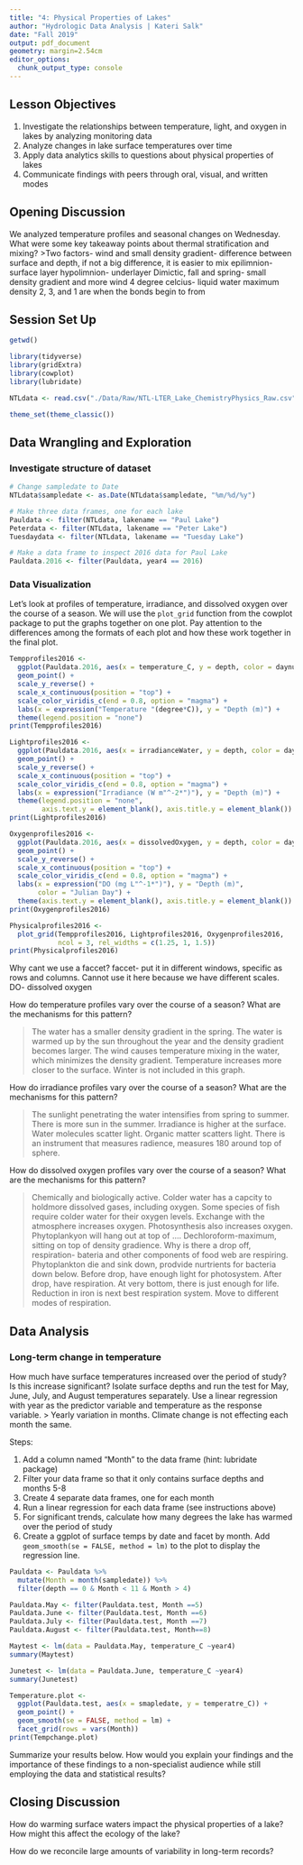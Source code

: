 ```yaml
---
title: "4: Physical Properties of Lakes"
author: "Hydrologic Data Analysis | Kateri Salk"
date: "Fall 2019"
output: pdf_document
geometry: margin=2.54cm
editor_options: 
  chunk_output_type: console
---
```


## Lesson Objectives
1. Investigate the relationships between temperature, light, and oxygen in lakes by analyzing monitoring data
2. Analyze changes in lake surface temperatures over time
3. Apply data analytics skills to questions about physical properties of lakes
4. Communicate findings with peers through oral, visual, and written modes

## Opening Discussion
We analyzed temperature profiles and seasonal changes on Wednesday. What were some key takeaway points about thermal stratification and mixing?
>Two factors- wind and small density gradient- difference between surface and depth, if not a big difference, it is easier to mix
epilimnion- surface layer
hypolimnion- underlayer
Dimictic, fall and spring- small density gradient and more wind
4 degree celcius- liquid water maximum density
  2, 3, and 1 are when the bonds begin to from

## Session Set Up
```r
getwd()

library(tidyverse)
library(gridExtra)
library(cowplot)
library(lubridate)

NTLdata <- read.csv("./Data/Raw/NTL-LTER_Lake_ChemistryPhysics_Raw.csv")

theme_set(theme_classic())

```

## Data Wrangling and Exploration

### Investigate structure of dataset

```r
# Change sampledate to Date
NTLdata$sampledate <- as.Date(NTLdata$sampledate, "%m/%d/%y")

# Make three data frames, one for each lake
Pauldata <- filter(NTLdata, lakename == "Paul Lake")
Peterdata <- filter(NTLdata, lakename == "Peter Lake")
Tuesdaydata <- filter(NTLdata, lakename == "Tuesday Lake")

# Make a data frame to inspect 2016 data for Paul Lake
Pauldata.2016 <- filter(Pauldata, year4 == 2016)

```

### Data Visualization

Let's look at profiles of temperature, irradiance, and dissolved oxygen over the course of a season. We will use the `plot_grid` function from the cowplot package to put the graphs together on one plot. Pay attention to the differences among the formats of each plot and how these work together in the final plot. 

```r
Tempprofiles2016 <- 
  ggplot(Pauldata.2016, aes(x = temperature_C, y = depth, color = daynum)) +
  geom_point() +
  scale_y_reverse() +
  scale_x_continuous(position = "top") +
  scale_color_viridis_c(end = 0.8, option = "magma") +
  labs(x = expression("Temperature "(degree*C)), y = "Depth (m)") +
  theme(legend.position = "none")
print(Tempprofiles2016)

Lightprofiles2016 <- 
  ggplot(Pauldata.2016, aes(x = irradianceWater, y = depth, color = daynum)) +
  geom_point() +
  scale_y_reverse() +
  scale_x_continuous(position = "top") +
  scale_color_viridis_c(end = 0.8, option = "magma") +
  labs(x = expression("Irradiance (W m"^-2*")"), y = "Depth (m)") +
  theme(legend.position = "none", 
        axis.text.y = element_blank(), axis.title.y = element_blank())
print(Lightprofiles2016)

Oxygenprofiles2016 <- 
  ggplot(Pauldata.2016, aes(x = dissolvedOxygen, y = depth, color = daynum)) +
  geom_point() +
  scale_y_reverse() +
  scale_x_continuous(position = "top") +
  scale_color_viridis_c(end = 0.8, option = "magma") +
  labs(x = expression("DO (mg L"^-1*")"), y = "Depth (m)", 
       color = "Julian Day") +
  theme(axis.text.y = element_blank(), axis.title.y = element_blank())
print(Oxygenprofiles2016)

Physicalprofiles2016 <- 
  plot_grid(Tempprofiles2016, Lightprofiles2016, Oxygenprofiles2016, 
            ncol = 3, rel_widths = c(1.25, 1, 1.5))
print(Physicalprofiles2016)

```

Why cant we use a faccet?
faccet- put it in different windows, specific as rows and columns.
Cannot use it here because we have different scales.
DO- dissolved oxygen

How do temperature profiles vary over the course of a season? What are the mechanisms for this pattern?

> The water has a smaller density gradient in the spring. The water is warmed up by the sun throughout the year and the density gradient becomes larger. The wind causes temperature mixing in the water, which minimizes the density gradient. Temperature increases more closer to the surface. Winter is not included in this graph.

How do irradiance profiles vary over the course of a season? What are the mechanisms for this pattern?

> The sunlight penetrating the water intensifies from spring to summer. There is more sun in the summer. Irradiance is higher at the surface. Water molecules scatter light. Organic matter scatters light. There is an instrument that measures radience, measures 180 around top of sphere.

How do dissolved oxygen profiles vary over the course of a season? What are the mechanisms for this pattern?

> Chemically and biologically active. Colder water has a capcity to holdmore dissolved gases, including oxygen. Some species of fish require colder water for their oxygen levels. Exchange with the atmosphere increases oxygen. Photosynthesis also increases oxygen. Phytoplankyon will hang out at top of .... Dechloroform-maximum, sitting on top of density gradience. Why is there a drop off, respiration- bateria and other components of food web are respiring. Phytoplankton die and sink down, prodvide nurtrients for bacteria down below. Before drop, have enough light for photosystem. After drop, have respiration. At very bottom, there is just enough for life. Reduction in iron is next best respiration system. Move to different modes of respiration. 


## Data Analysis

### Long-term change in temperature
How much have surface temperatures increased over the period of study? Is this increase significant? Isolate surface depths and run the test for May, June, July, and August temperatures separately. Use a linear regression with year as the predictor variable and temperature as the response variable.
> Yearly variation in months. Climate change is not effecting each month the same.

Steps: 

1. Add a column named "Month" to the data frame (hint: lubridate package)
2. Filter your data frame so that it only contains surface depths and months 5-8
3. Create 4 separate data frames, one for each month
4. Run a linear regression for each data frame (see instructions above)
5. For significant trends, calculate how many degrees the lake has warmed over the period of study
6. Create a ggplot of surface temps by date and facet by month. Add `geom_smooth(se = FALSE, method = lm)` to the plot to display the regression line.

```r
Pauldata <- Pauldata %>%
  mutate(Month = month(sampledate)) %>%
  filter(depth == 0 & Month < 11 & Month > 4)

Pauldata.May <- filter(Pauldata.test, Month ==5)
Pauldata.June <- filter(Pauldata.test, Month ==6)
Pauldata.July <- filter(Pauldata.test, Month ==7)
Pauldata.August <- filter(Pauldata.test, Month==8)

Maytest <- lm(data = Pauldata.May, temperature_C ~year4)
summary(Maytest)

Junetest <- lm(data = Pauldata.June, temperature_C ~year4)
summary(Junetest)

Temperature.plot <-
  ggplot(Pauldata.test, aes(x = smapledate, y = temperatre_C)) +
  geom_point() +
  geom_smooth(se = FALSE, method = lm) +
  facet_grid(rows = vars(Month))
print(Tempchange.plot)

```

Summarize your results below. How would you explain your findings and the importance of these findings to a non-specialist audience while still employing the data and statistical results?

>

## Closing Discussion
How do warming surface waters impact the physical properties of a lake? How might this affect the ecology of the lake?

How do we reconcile large amounts of variability in long-term records?
